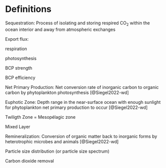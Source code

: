 # Definitions {.unnumbered}

Sequestration: Process of isolating and storing respired CO<sub>2</sub> within the ocean interior and away from atmospheric exchanges

Export flux:

respiration

photosynthesis

BCP strength

BCP efficiency

Net Primary Production: Net conversion rate of inorganic carbon to organic carbon by phytoplankton photosynthesis [@Siegel2022-wd]

Euphotic Zone: Depth range in the near-surface ocean with enough sunlight for phytoplankton net primary production to occur [@Siegel2022-wd]

Twiligth Zone = Mesopélagic zone

Mixed Layer

Remineralization: Conversion of organic matter back to inorganic forms by heterotrophic microbes and animals [@Siegel2022-wd]

Particle size distribution (or particle size spectrum)

Carbon dioxide removal
